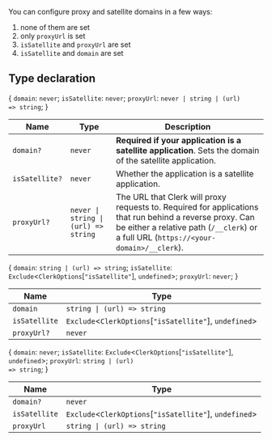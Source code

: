 You can configure proxy and satellite domains in a few ways:

1. none of them are set
2. only `proxyUrl` is set
3. `isSatellite` and `proxyUrl` are set
4. `isSatellite` and `domain` are set

## Type declaration

\{ `domain`: `never`; `isSatellite`: `never`; `proxyUrl`: <code>never \| string \| (url) => string</code>; \}

| Name           | Type                                            | Description                                                                                                                                                                                       |
| -------------- | ----------------------------------------------- | ------------------------------------------------------------------------------------------------------------------------------------------------------------------------------------------------- |
| `domain?`      | `never`                                         | **Required if your application is a satellite application**. Sets the domain of the satellite application.                                                                                        |
| `isSatellite?` | `never`                                         | Whether the application is a satellite application.                                                                                                                                               |
| `proxyUrl?`    | <code>never \| string \| (url) => string</code> | The URL that Clerk will proxy requests to. Required for applications that run behind a reverse proxy. Can be either a relative path (`/__clerk`) or a full URL (`https://<your-domain>/__clerk`). |

\{ `domain`: <code>string \| (url) => string</code>; `isSatellite`: `Exclude`\<`ClerkOptions`\[`"isSatellite"`\], `undefined`\>; `proxyUrl`: `never`; \}

| Name          | Type                                                        |
| ------------- | ----------------------------------------------------------- |
| `domain`      | <code>string \| (url) => string</code>                      |
| `isSatellite` | `Exclude`\<`ClerkOptions`\[`"isSatellite"`\], `undefined`\> |
| `proxyUrl?`   | `never`                                                     |

\{ `domain`: `never`; `isSatellite`: `Exclude`\<`ClerkOptions`\[`"isSatellite"`\], `undefined`\>; `proxyUrl`: <code>string \| (url) => string</code>; \}

| Name          | Type                                                        |
| ------------- | ----------------------------------------------------------- |
| `domain?`     | `never`                                                     |
| `isSatellite` | `Exclude`\<`ClerkOptions`\[`"isSatellite"`\], `undefined`\> |
| `proxyUrl`    | <code>string \| (url) => string</code>                      |
